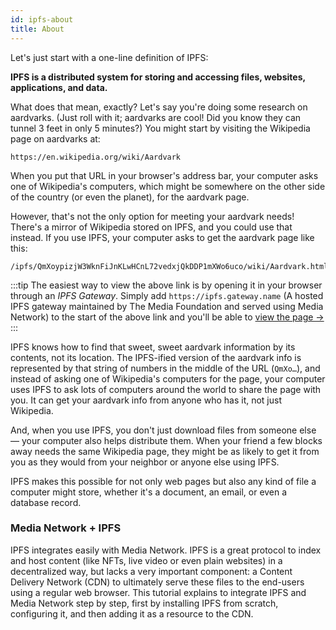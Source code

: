 ```yaml
---
id: ipfs-about
title: About
---
```


Let's just start with a one-line definition of IPFS:

**IPFS is a distributed system for storing and accessing files, websites, applications, and data.**

What does that mean, exactly? Let's say you're doing some research on aardvarks. (Just roll with it; aardvarks are cool! Did you know they can tunnel 3 feet in only 5 minutes?) You might start by visiting the Wikipedia page on aardvarks at:

```
https://en.wikipedia.org/wiki/Aardvark
```

When you put that URL in your browser's address bar, your computer asks one of Wikipedia's computers, which might be somewhere on the other side of the country (or even the planet), for the aardvark page.

However, that's not the only option for meeting your aardvark needs! There's a mirror of Wikipedia stored on IPFS, and you could use that instead. If you use IPFS, your computer asks to get the aardvark page like this:

```
/ipfs/QmXoypizjW3WknFiJnKLwHCnL72vedxjQkDDP1mXWo6uco/wiki/Aardvark.html
```

:::tip
The easiest way to view the above link is by opening it in your browser through an _IPFS Gateway_. Simply add `https://ipfs.gateway.name` (A hosted IPFS gateway maintained by The Media Foundation and served using Media Network) to the start of the above link and you'll be able to [view the page →](https://ipfs.gateway.name/ipfs/QmXoypizjW3WknFiJnKLwHCnL72vedxjQkDDP1mXWo6uco/wiki/Aardvark.html)
:::

IPFS knows how to find that sweet, sweet aardvark information by its contents, not its location. The IPFS-ified version of the aardvark info is represented by that string of numbers in the middle of the URL (`QmXo…`), and instead of asking one of Wikipedia's computers for the page, your computer uses IPFS to ask lots of computers around the world to share the page with you. It can get your aardvark info from anyone who has it, not just Wikipedia.

And, when you use IPFS, you don't just download files from someone else — your computer also helps distribute them. When your friend a few blocks away needs the same Wikipedia page, they might be as likely to get it from you as they would from your neighbor or anyone else using IPFS.

IPFS makes this possible for not only web pages but also any kind of file a computer might store, whether it's a document, an email, or even a database record.

### Media Network + IPFS

IPFS integrates easily with Media Network. IPFS is a great protocol to index and host content (like NFTs, live video or even plain websites) in a decentralized way, but lacks a very important component: a Content Delivery Network (CDN) to ultimately serve these files to the end-users using a regular web browser. This tutorial explains to integrate IPFS and Media Network step by step, first by installing IPFS from scratch, configuring it, and then adding it as a resource to the CDN.

